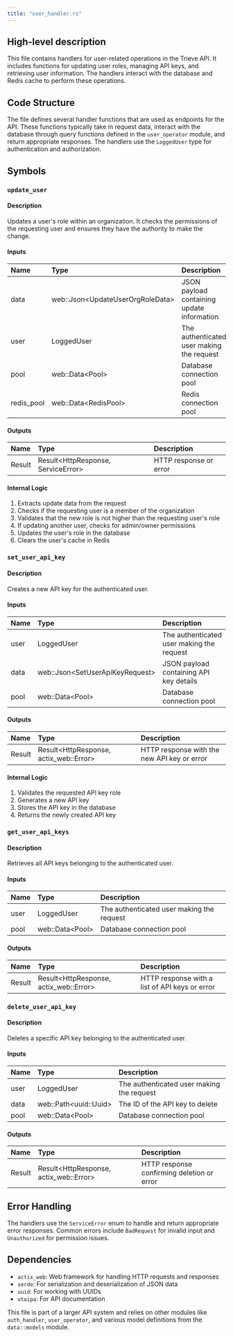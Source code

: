 ```yaml
---
title: "user_handler.rs"
---
```


## High-level description
This file contains handlers for user-related operations in the Trieve API. It includes functions for updating user roles, managing API keys, and retrieving user information. The handlers interact with the database and Redis cache to perform these operations.

## Code Structure
The file defines several handler functions that are used as endpoints for the API. These functions typically take in request data, interact with the database through query functions defined in the `user_operator` module, and return appropriate responses. The handlers use the `LoggedUser` type for authentication and authorization.

## Symbols

### `update_user`
#### Description
Updates a user's role within an organization. It checks the permissions of the requesting user and ensures they have the authority to make the change.

#### Inputs
| Name | Type | Description |
|:-----|:-----|:------------|
| data | web::Json&lt;UpdateUserOrgRoleData&gt; | JSON payload containing update information |
| user | LoggedUser | The authenticated user making the request |
| pool | web::Data&lt;Pool&gt; | Database connection pool |
| redis_pool | web::Data&lt;RedisPool&gt; | Redis connection pool |

#### Outputs
| Name | Type | Description |
|:-----|:-----|:------------|
| Result | Result&lt;HttpResponse, ServiceError&gt; | HTTP response or error |

#### Internal Logic
1. Extracts update data from the request
2. Checks if the requesting user is a member of the organization
3. Validates that the new role is not higher than the requesting user's role
4. If updating another user, checks for admin/owner permissions
5. Updates the user's role in the database
6. Clears the user's cache in Redis

### `set_user_api_key`
#### Description
Creates a new API key for the authenticated user.

#### Inputs
| Name | Type | Description |
|:-----|:-----|:------------|
| user | LoggedUser | The authenticated user making the request |
| data | web::Json&lt;SetUserApiKeyRequest&gt; | JSON payload containing API key details |
| pool | web::Data&lt;Pool&gt; | Database connection pool |

#### Outputs
| Name | Type | Description |
|:-----|:-----|:------------|
| Result | Result&lt;HttpResponse, actix_web::Error&gt; | HTTP response with the new API key or error |

#### Internal Logic
1. Validates the requested API key role
2. Generates a new API key
3. Stores the API key in the database
4. Returns the newly created API key

### `get_user_api_keys`
#### Description
Retrieves all API keys belonging to the authenticated user.

#### Inputs
| Name | Type | Description |
|:-----|:-----|:------------|
| user | LoggedUser | The authenticated user making the request |
| pool | web::Data&lt;Pool&gt; | Database connection pool |

#### Outputs
| Name | Type | Description |
|:-----|:-----|:------------|
| Result | Result&lt;HttpResponse, actix_web::Error&gt; | HTTP response with a list of API keys or error |

### `delete_user_api_key`
#### Description
Deletes a specific API key belonging to the authenticated user.

#### Inputs
| Name | Type | Description |
|:-----|:-----|:------------|
| user | LoggedUser | The authenticated user making the request |
| data | web::Path&lt;uuid::Uuid&gt; | The ID of the API key to delete |
| pool | web::Data&lt;Pool&gt; | Database connection pool |

#### Outputs
| Name | Type | Description |
|:-----|:-----|:------------|
| Result | Result&lt;HttpResponse, actix_web::Error&gt; | HTTP response confirming deletion or error |

## Error Handling
The handlers use the `ServiceError` enum to handle and return appropriate error responses. Common errors include `BadRequest` for invalid input and `Unauthorized` for permission issues.

## Dependencies
- `actix_web`: Web framework for handling HTTP requests and responses
- `serde`: For serialization and deserialization of JSON data
- `uuid`: For working with UUIDs
- `utoipa`: For API documentation

This file is part of a larger API system and relies on other modules like `auth_handler`, `user_operator`, and various model definitions from the `data::models` module.